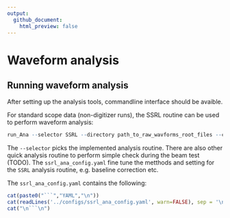 ```yaml
---
output:
  github_document:
    html_preview: false
---
```



# Waveform analysis

## Running waveform analysis

After setting up the analysis tools, commandline interface should be avaible.

For standard scope data (non-digitizer runs), the SSRL routine can be used to perform waveform analysis:

```r
run_Ana --selector SSRL --directory path_to_raw_wavforms_root_files --config ssrl_ana_config.yaml
```

The `--selector` picks the implemented analysis routine. There are also other quick analysis routine to perform simple check during the beam test (TODO). The `ssrl_ana_config.yaml` fine tune the metthods and setting for the `SSRL` analysis routine, e.g. baseline correction etc.

The `ssrl_ana_config.yaml` contains the following:

```r
cat(paste0("```","YAML","\n"))
cat(readLines('../configs/ssrl_ana_config.yaml', warn=FALSE), sep = '\n')
cat("\n```\n")
```
